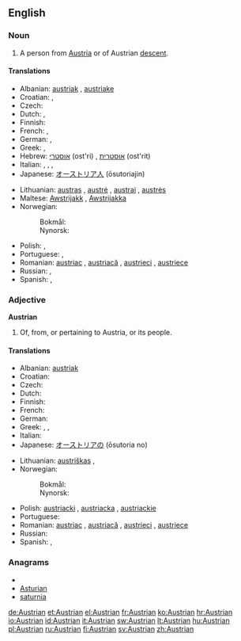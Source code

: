 ==English==

===Noun===
{{en-noun}}

# A person from [[Austria]] or of Austrian [[descent]].

====Translations====
{{trans-top|Austrian person}}
* Albanian: [[austriak]] {{m}}, [[austriake]] {{f}}
* Croatian: {{t+|hr|Austrijanac|m|alt=Austrijánac}}, {{t+|hr|Austrijanka|f|alt=Austrìjānka}}
* Czech: {{t-|cs|Rakušan|m}}
* Dutch: {{t+|nl|Oostenrijker|m}}, {{t+|nl|Oostenrijkse|f}}
* Finnish: {{t+|fi|itävaltalainen}}
* French: {{t+|fr|Autrichien|m}}, {{t+|fr|Autrichienne|f}}
* German: {{t+|de|Österreicher|m}}, {{t+|de|Österreicherin|f}}
* Greek: {{t+|el|Αυστριακός|m}}, {{t-|el|Αυστριακή|f}}
* Hebrew: [[אוסטרי]] (ost'ri) {{m}}, [[אוסטרית]] (ost'rit) {{f}}
* Italian: {{t+|it|austriaco|m}}, {{t-|it|austriaca|f}}, {{t+|it|austriaci|m|p}}, {{t+|it|austriache|f|p}}
* Japanese: [[オーストリア人]] (ōsutoriajin)
{{trans-mid}}
* Lithuanian: [[austras]] {{m}}, [[austrė]] {{f}}, [[austrai]] {{m|p}}, [[austrės]] {{f|p}}
* Maltese: [[Awstrijakk]] {{m}}, [[Awstrijakka]] {{f}}
* Norwegian:
*: Bokmål: {{t+|no|Østerrike}}
*: Nynorsk: {{t|nn|Austerrike|xs=Norwegian Nynorsk}}
* Polish: {{t+|pl|Austriak|m}}, {{t+|pl|Austriaczka|f}}
* Portuguese: {{t+|pt|austríaco|m}}, {{t+|pt|austríaca|f}}
* Romanian: [[austriac]] {{m}}, [[austriacă]] {{f}}, [[austrieci]] {{p}}, [[austriece]] {{f|p}}
* Russian: {{t+|ru|австриец|m|tr=avstríjec}}, {{t+|ru|австрийка|f|tr=avstríjka}}
* Spanish: {{t+|es|austriaco}}, {{t+|es|austríaco}}
{{trans-bottom}}

===Adjective===
'''Austrian'''

# Of, from, or pertaining to Austria, or its people.

====Translations====
{{trans-top|related to Austria}}
* Albanian: [[austriak]]
* Croatian: {{t+|hr|austrijski|alt=àustrījskī}}
* Czech: {{t-|cs|rakouský|m}}
* Dutch: {{t+|nl|Oostenrijks}}
* Finnish: {{t+|fi|itävaltalainen}}
* French: {{t+|fr|autrichien}}
* German: {{t+|de|österreichisch}}
* Greek: {{t+|el|αυστριακός|m}}, {{t+|el|αυστριακή|f}}, {{t+|el|αυστριακό|n}}
* Italian: {{t+|it|austriaco|m}}
* Japanese: [[オーストリアの]] (ōsutoria no)
{{trans-mid}}
* Lithuanian: [[austriškas]] {{m}}, {{austriška}} {{f}}
* Norwegian:
*: Bokmål: {{t|no|østerriksk}}
*: Nynorsk: {{t|nn|austerriksk|xs=Norwegian Nynorsk}}
* Polish: [[austriacki]] {{m}}, [[austriacka]] {{f}}, [[austriackie]] {{n}}
* Portuguese: {{t+|pt|austríaco}}
* Romanian: [[austriac]] {{m}}, [[austriacă]] {{f}}, [[austrieci]] {{m|p}}, [[austriece]] {{f|p}}
* Russian: {{t+|ru|австрийский|tr=avstríjskij}}
* Spanish: {{t+|es|austriaco}}, {{t+|es|austríaco}}
{{trans-bottom}}

===Anagrams===
* {{alphagram|aainrstu}}
* [[Asturian#English|Asturian]]
* [[saturnia#English|saturnia]]

[[de:Austrian]]
[[et:Austrian]]
[[el:Austrian]]
[[fr:Austrian]]
[[ko:Austrian]]
[[hr:Austrian]]
[[io:Austrian]]
[[id:Austrian]]
[[it:Austrian]]
[[sw:Austrian]]
[[lt:Austrian]]
[[hu:Austrian]]
[[pl:Austrian]]
[[ru:Austrian]]
[[fi:Austrian]]
[[sv:Austrian]]
[[zh:Austrian]]
